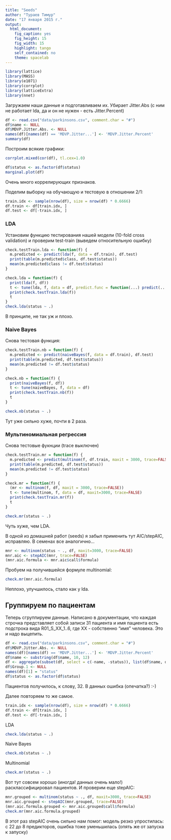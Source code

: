 ```yaml
---
title: "Seeds"
author: "Тураев Тимур"
date: "17 января 2015 г."
output:
  html_document:
    fig_caption: yes
    fig_height: 15
    fig_width: 15
    highlight: tango
    self_contained: no
    theme: spacelab
---
```

```r
library(lattice)
library(MASS)
library(e1071)
library(corrplot)
library(latticeExtra)
library(nnet)
```

Загружаем наши данные и подготавливаем их.
Убирает Jitter.Abs (с ним не работает lda, да и он не нужен - есть Jitter.Percent)
```r
df <- read.csv("data/parkinsons.csv", comment.char = "#")
df$name <- NULL
df$MDVP.Jitter.Abs. <- NULL
names(df)[names(df) == 'MDVP.Jitter...'] <- 'MDVP.Jitter.Percent'
summary(df)
```

Построим всякие графики:
```r
corrplot.mixed(cor(df), tl.cex=1.0)
```

```r
df$status <- as.factor(df$status)
marginal.plot(df)
```
Очень много коррелирующих признаков.

Поделим выборку на обучающую и тестовую в отношении 2/1:
```r
train.idx <- sample(nrow(df), size = nrow(df) * 0.6666)
df.train <- df[train.idx, ]
df.test <- df[-train.idx, ]
```

### LDA
Установим функцию тестирования нашей модели (10-fold cross validation) и проверим test-train (выведем относительную ошибку)
```r
check.testTrain.lda <- function(f) {
  m.predicted <- predict(lda(f, data = df.train), df.test)
  print(table(m.predicted$class, df.test$status))
  mean(m.predicted$class != df.test$status)
}

check.lda = function(f) {
  print(lda(f, df))
  t <- tune(lda, f, data = df, predict.func = function(...) predict(...)$class)
  print(check.testTrain.lda(f))
  t
}
check.lda(status ~ .)
```
В принципе, не так уж и плохо.

### Naive Bayes
Снова тестовая функция:
```r
check.testTrain.nb = function(f) {
  m.predicted <- predict(naiveBayes(f, data = df.train), df.test)
  print(table(m.predicted, df.test$status))
  mean(m.predicted != df.test$status)
}

check.nb = function(f) {
  print(naiveBayes(f, df))
  t <- tune(naiveBayes, f, data = df)
  print(check.testTrain.nb(f))
  t
}

check.nb(status ~ .)
```
Тут уже сильно хуже, почти в 2 раза.

### Мультиномиальная регрессия

Снова тестовые фукнции (trace выключен)
```r
check.testTrain.mr = function(f) {
  m.predicted <- predict(multinom(f, df.train, maxit = 3000, trace=FALSE), df.test)
  print(table(m.predicted, df.test$status))
  mean(m.predicted != df.test$status)
}

check.mr = function(f) {
  (mr <- multinom(f, df, maxit = 3000, trace=FALSE))
  t <- tune(multinom, f, data = df, maxit=3000, trace=FALSE)
  print(check.testTrain.mr(f))
  t
}

check.mr(status ~ .)
```
Чуть хуже, чем LDA.

В одной из домашней работ (seeds) я забыл применить тут AIC/stepAIC, исправляю. В семенах все аналогично...
```r
mnr <- multinom(status ~ ., df, maxit=3000, trace=FALSE)
mnr.aic <- stepAIC(mnr, trace=FALSE)
(mnr.aic.formula <- mnr.aic$call$formula)
```

Пробуем на получившейся формуле multinomial:
```r
check.mr(mnr.aic.formula)
```
Неплохо, улучшилось, стало как у lda.

## Группируем по пациентам

Теперь сгруппируем данные. Написано в документации, что каждая строчка представляет собой записи 31 пациента и имя пациента есть подстрока вида R01_S_XX_1..6, где XX - собственно "имя" человека. Это и надо выцепить.
```r
df <- read.csv("data/parkinsons.csv", comment.char = "#")
df$MDVP.Jitter.Abs. <- NULL
names(df)[names(df) == 'MDVP.Jitter...'] <- 'MDVP.Jitter.Percent'
df$name <- substring(df$name, 10, 12)
df <- aggregate(subset(df, select = c(-name, -status)), list(df$name, df$status), mean)
df$Group.1 <- NULL
names(df)[1] = "status"
df$status <- as.factor(df$status)
```
Пациентов получилось, к слову, 32. В данных ошибка (опечатка?) :-)

Далее повторяем то же самое.
```r
train.idx <- sample(nrow(df), size = nrow(df) * 0.6666)
df.train <- df[train.idx, ]
df.test <- df[-train.idx, ]
```

LDA
```r
check.lda(status ~ .)
```

Naive Bayes
```r
check.nb(status ~ .)
```

Multinomial
```r
check.mr(status ~ .)
```
Вот тут совсем хорошо (иногда! данных очень мало!) расклассифицировал пациентов. И проверим еще stepAIC:

```r
mnr.grouped <- multinom(status ~ ., df, maxit=3000, trace=FALSE)
mnr.aic.grouped <- stepAIC(mnr.grouped, trace=FALSE)
(mnr.aic.formula.grouped <- mnr.aic.grouped$call$formula)
check.mr(mnr.aic.formula.grouped)
```
В этот раз stepAIC очень сильно нам помог: модель резко упростилась: с 22 до 8 предикторов, ошибка тоже уменьшилась (опять же от запуска к запуску)
